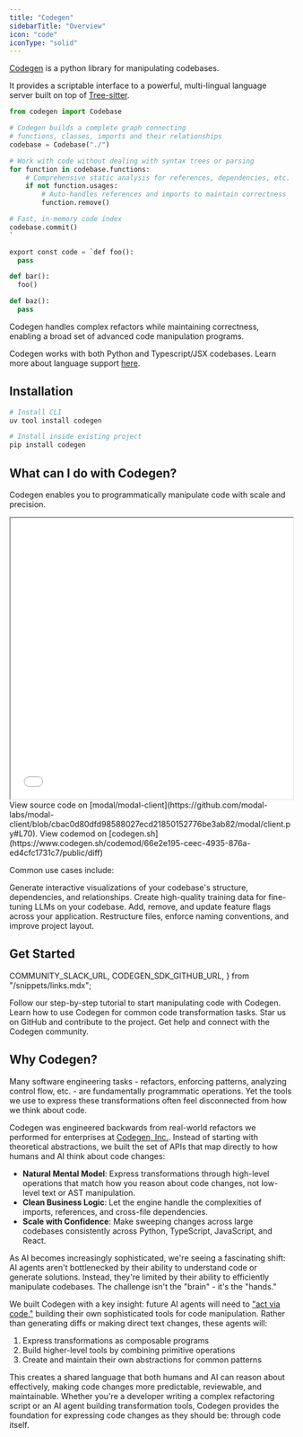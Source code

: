 ```yaml
---
title: "Codegen"
sidebarTitle: "Overview"
icon: "code"
iconType: "solid"
---
```


[Codegen](https://github.com/codegen-sh/codegen-sdk) is a python library for manipulating codebases.

It provides a scriptable interface to a powerful, multi-lingual language server built on top of [Tree-sitter](https://tree-sitter.github.io/tree-sitter/).

```python
from codegen import Codebase

# Codegen builds a complete graph connecting
# functions, classes, imports and their relationships
codebase = Codebase("./")

# Work with code without dealing with syntax trees or parsing
for function in codebase.functions:
    # Comprehensive static analysis for references, dependencies, etc.
    if not function.usages:
        # Auto-handles references and imports to maintain correctness
        function.remove()

# Fast, in-memory code index
codebase.commit()
`

export const code = `def foo():
  pass

def bar():
  foo()

def baz():
  pass
```


<Note>
Codegen handles complex refactors while maintaining correctness, enabling a broad set of advanced code manipulation programs. 
</Note>

<Tip>Codegen works with both Python and Typescript/JSX codebases. Learn more about language support [here](/building-with-codegen/language-support).</Tip>

## Installation

```bash
# Install CLI
uv tool install codegen

# Install inside existing project
pip install codegen
```

## What can I do with Codegen?

Codegen enables you to programmatically manipulate code with scale and precision.

<Frame caption="Call graph visualization for modal/modal-client/_Client">
<iframe
  width="100%"
  height="500px"
  scrolling="no"
  src={`https://codegen.sh/embedded/graph?id=66e2e195-ceec-4935-876a-ed4cfc1731c7&zoom=0.5&targetNodeName=_Client`}
  className="rounded-xl"
  style={{
    backgroundColor: "#15141b",
  }}
></iframe>
</Frame>
<Info>
View source code on [modal/modal-client](https://github.com/modal-labs/modal-client/blob/cbac0d80dfd98588027ecd21850152776be3ab82/modal/client.py#L70). View codemod on [codegen.sh](https://www.codegen.sh/codemod/66e2e195-ceec-4935-876a-ed4cfc1731c7/public/diff)
</Info>

Common use cases include:

<CardGroup cols={2}>
  <Card
    title="Visualize Your Codebase"
    icon="diagram-project"
    href="/tutorials/codebase-visualization"
  >
    Generate interactive visualizations of your codebase's structure, dependencies, and relationships.
  </Card>
  <Card
    title="Mine Codebase Data"
    icon="robot"
    href="/tutorials/training-data"
  >
    Create high-quality training data for fine-tuning LLMs on your codebase.
  </Card>
  <Card
    title="Eliminate Feature Flags"
    icon="flag"
    href="/tutorials/manage-feature-flags"
  >
    Add, remove, and update feature flags across your application.
  </Card>
  <Card
    title="Organize Your Codebase"
    icon="folder-tree"
    href="/tutorials/organize-your-codebase"
  >
    Restructure files, enforce naming conventions, and improve project layout.
  </Card>
</CardGroup>


## Get Started

  COMMUNITY_SLACK_URL,
  CODEGEN_SDK_GITHUB_URL,
} from "/snippets/links.mdx";

<CardGroup cols={2}>
  <Card
    title="Get Started"
    icon="graduation-cap"
    href="/introduction/getting-started"
  >
    Follow our step-by-step tutorial to start manipulating code with Codegen.
  </Card>
  <Card title="Tutorials" icon="diagram-project" href="/tutorials/at-a-glance">
    Learn how to use Codegen for common code transformation tasks.
  </Card>
  <Card title="View on GitHub" icon="github" href={CODEGEN_SDK_GITHUB_URL}>
    Star us on GitHub and contribute to the project.
  </Card>
  <Card title="Join our Slack" icon="slack" href={COMMUNITY_SLACK_URL}>
    Get help and connect with the Codegen community.
  </Card>
</CardGroup>

## Why Codegen?

Many software engineering tasks - refactors, enforcing patterns, analyzing control flow, etc. - are fundamentally programmatic operations. Yet the tools we use to express these transformations often feel disconnected from how we think about code.

Codegen was engineered backwards from real-world refactors we performed for enterprises at [Codegen, Inc.](/introduction/about). Instead of starting with theoretical abstractions, we built the set of APIs that map directly to how humans and AI think about code changes:

- **Natural Mental Model**: Express transformations through high-level operations that match how you reason about code changes, not low-level text or AST manipulation.
- **Clean Business Logic**: Let the engine handle the complexities of imports, references, and cross-file dependencies.
- **Scale with Confidence**: Make sweeping changes across large codebases consistently across Python, TypeScript, JavaScript, and React.

As AI becomes increasingly sophisticated, we're seeing a fascinating shift: AI agents aren't bottlenecked by their ability to understand code or generate solutions. Instead, they're limited by their ability to efficiently manipulate codebases. The challenge isn't the "brain" - it's the "hands."

We built Codegen with a key insight: future AI agents will need to ["act via code,"](/blog/act-via-code) building their own sophisticated tools for code manipulation. Rather than generating diffs or making direct text changes, these agents will:

1. Express transformations as composable programs
2. Build higher-level tools by combining primitive operations
3. Create and maintain their own abstractions for common patterns

This creates a shared language that both humans and AI can reason about effectively, making code changes more predictable, reviewable, and maintainable. Whether you're a developer writing a complex refactoring script or an AI agent building transformation tools, Codegen provides the foundation for expressing code changes as they should be: through code itself.
